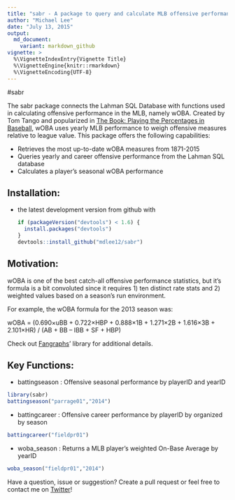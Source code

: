 ```yaml
---
title: "sabr - A package to query and calculate MLB offensive performance statistics"
author: "Michael Lee"
date: "July 13, 2015"
output:
  md_document:
    variant: markdown_github
vignette: >
  %\VignetteIndexEntry{Vignette Title}
  %\VignetteEngine{knitr::rmarkdown}
  %\VignetteEncoding{UTF-8}
---
```

#sabr

The sabr package connects the Lahman SQL Database with functions used in calculating offensive performance in the MLB, namely wOBA. Created by Tom Tango and popularized in [The Book: Playing the Percentages in Baseball](http://www.insidethebook.com/woba.shtml), wOBA uses yearly MLB performance to weigh offensive measures relative to league value. This package offers the following capabilities:

- Retrieves the most up-to-date wOBA measures from 1871-2015
- Queries yearly and career offensive performance from the Lahman SQL database
- Calculates a player's seasonal wOBA performance

## Installation:

* the latest development version from github with

    ```R
    if (packageVersion("devtools") < 1.6) {
      install.packages("devtools")
    }
    devtools::install_github("mdlee12/sabr")
    ```

## Motivation:

wOBA is one of the best catch-all offensive performance statistics, but it's formula is a bit convoluted since it requires 1) ten distinct rate stats and 2) weighted values based on a season's run environment. 

For example, the wOBA formula for the 2013 season was:

wOBA = (0.690×uBB + 0.722×HBP + 0.888×1B + 1.271×2B + 1.616×3B +
2.101×HR) / (AB + BB – IBB + SF + HBP)

Check out [Fangraphs](http://www.fangraphs.com/library/offense/woba/)' library for additional details. 

## Key Functions:

* battingseason : Offensive seasonal performance by playerID and yearID
```r
library(sabr)
battingseason("parrage01","2014")
```

* battingcareer : Offensive career performance by playerID by organized by season
```r
battingcareer("fieldpr01")
```

* woba_season : Returns a MLB player's weighted On-Base Average by yearID
```r
woba_season("fieldpr01","2014")
```

Have a question, issue or suggestion? Create a pull request or feel free to contact me on [Twitter](https://twitter.com/michaeI_Iee)!
